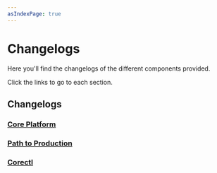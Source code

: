 ```yaml
---
asIndexPage: true
---
```


# Changelogs

Here you'll find the changelogs of the different components provided.

Click the links to go to each section.

## Changelogs

### [Core Platform](./changelogs/core-platform.md)

### [Path to Production](./changelogs/p2p.md)

### [Corectl](./changelogs/corectl.md)
